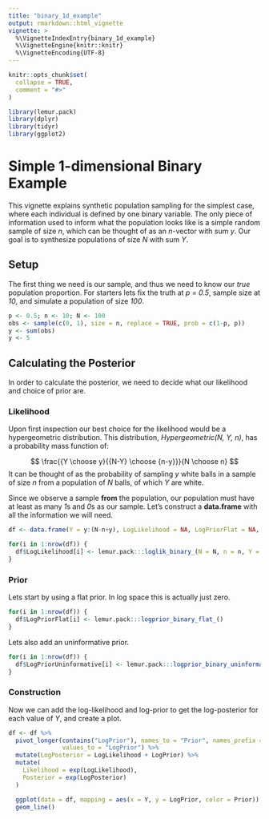 ```yaml
---
title: "binary_1d_example"
output: rmarkdown::html_vignette
vignette: >
  %\VignetteIndexEntry{binary_1d_example}
  %\VignetteEngine{knitr::knitr}
  %\VignetteEncoding{UTF-8}
---
```


```r
knitr::opts_chunk$set(
  collapse = TRUE,
  comment = "#>"
)
```

```r
library(lemur.pack)
library(dplyr)
library(tidyr)
library(ggplot2)
```

# Simple 1-dimensional Binary Example

This vignette explains synthetic population sampling for the simplest case, where each individual is defined by one binary variable. The only piece of information used to inform what the population looks like is a simple random sample of size *n*, which can be thought of as an *n*-vector with sum *y*. Our goal is to synthesize populations of size *N* with sum *Y*.

## Setup

The first thing we need is our sample, and thus we need to know our *true* population proportion. For starters lets fix the truth at *p = 0.5*, sample size at *10*, and simulate a population of size *100*.

```r
p <- 0.5; n <- 10; N <- 100
obs <- sample(c(0, 1), size = n, replace = TRUE, prob = c(1-p, p))
y <- sum(obs)
y <- 5
```

## Calculating the Posterior

In order to calculate the posterior, we need to decide what our likelihood and choice of prior are. 

### Likelihood

Upon first inspection our best choice for the likelihood would be a hypergeometric distribution. This distribution, *Hypergeometric(N, Y, n)*, has a probability mass function of:

$$
\frac{{Y \choose y}{{N-Y} \choose {n-y}}}{N \choose n}
$$
It can be thought of as the probability of sampling *y* white balls in a sample of size *n* from a population of *N* balls, of which *Y* are white.

Since we observe a sample **from** the population, our population must have at least as many *1*s and *0*s as our sample. Let's construct a **data.frame** with all the information we will need.

```r
df <- data.frame(Y = y:(N-n+y), LogLikelihood = NA, LogPriorFlat = NA, LogPriorUninformative = NA)

for(i in 1:nrow(df)) {
  df$LogLikelihood[i] <- lemur.pack:::loglik_binary_(N = N, n = n, Y = df$Y[i], y = y)
}

```


### Prior

Lets start by using a flat prior. In log space this is actually just zero.

```r
for(i in 1:nrow(df)) {
  df$LogPriorFlat[i] <- lemur.pack:::logprior_binary_flat_()
}
```

Lets also add an uninformative prior.

```r
for(i in 1:nrow(df)) {
  df$LogPriorUninformative[i] <- lemur.pack:::logprior_binary_uninformative_(N, Y = df$Y[i])
}
```

### Construction

Now we can add the log-likelihood and log-prior to get the log-posterior for each value of *Y*, and create a plot.

```r
df <- df %>%
  pivot_longer(contains("LogPrior"), names_to = "Prior", names_prefix = "LogPrior", 
               values_to = "LogPrior") %>%
  mutate(LogPosterior = LogLikelihood + LogPrior) %>%
  mutate(
    Likelihood = exp(LogLikelihood),
    Posterior = exp(LogPosterior)
  )
```

```r
  ggplot(data = df, mapping = aes(x = Y, y = LogPrior, color = Prior)) +
  geom_line()
```


